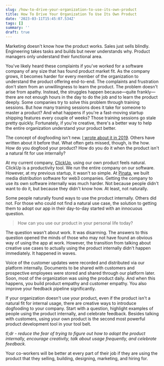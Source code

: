 ```yaml
---
slug: /how-to-drive-your-organization-to-use-its-own-product
title: How To Drive Your Organization To Use Its Own Product
date: '2023-03-11T15:45:07.534Z'
tags: []
summary: ''
draft: true
---
```

Marketing doesn't know how the product works. Sales just sells blindly. Engineering takes tasks and builds but never understands why. Product managers only understand their functional area.

You've likely heard these complaints if you've worked for a software company of any size that has found product market fit. As the company grows, it becomes harder for every member of the organization to understand the product offering end-to-end. The complaints and frustration don't stem from an unwillingness to learn the product. The problem doesn't arise from apathy. Instead, the struggles happen because—quite frankly—there are not enough hours in the day to do the job and to learn the product deeply. Some companies try to solve this problem through training sessions. But how many training sessions does it take for someone to master a product? And what happens if you're a fast-moving startup shipping features every couple of weeks? Those training sessions go stale pretty quickly. Fortunately, if you're creative, there's a better way to help the entire organization understand your product better.

The concept of dogfooding isn't new. [I wrote about it in 2019](https://medium.com/simpleid-dev-tools/dogfooding-your-own-product-isnt-enough-9e0a24d54c17). Others have written about it before that. What often gets missed, though, is the how. How do you dogfood your product? How do you do it when the product isn't a natural fit for use internally?

At my current company, [ClickUp](https://clickup.com), using our own product feels natural. ClickUp is a productivity tool. We run the entire company on our software. However, at my previous startup, it wasn't so simple. At [Pinata](https://pinata.cloud), we built media distribution software for web3 companies. Getting the company to use its own software internally was much harder. Not because people didn't want to do it, but because they didn't know how. At least, not naturally.

Some people naturally found ways to use the product internally. Others did not. For those who could not find a natural use case, the solution to getting them to adopt our app in their day-to-day started with an innocuous question.

> How can you use our product in your personal life today?

The question wasn't about work. It was disarming. The answers to this question opened the minds of those who may not have found an obvious way of using the app at work. However, the transition from talking about creative use cases to actually using the product internally didn't happen immediately. It happened in waves.

Voice of the customer updates were recorded and distributed via our platform internally. Documents to be shared with customers and prospective employees were stored and shared through our platform later. Soon, most of the organization was using the product daily. And when this happens, you build product empathy and customer empathy. You also improve your feedback pipeline significantly.

If your organization doesn't use your product, even if the product isn't a natural fit for internal usage, there are creative ways to introduce dogfooding to your company. Start with a question, highlight examples of people using the product internally, and celebrate feedback. Besides talking with customers, using your own product is the second most powerful product development tool in your tool belt.

_tl;dr - reduce the fear of trying to figure out how to adopt the product internally, encourage creativity, talk about usage frequently, and celebrate feedback._

Your co-workers will be better at every part of their job if they are using the product that they selling, building, designing, marketing, and hiring for.
